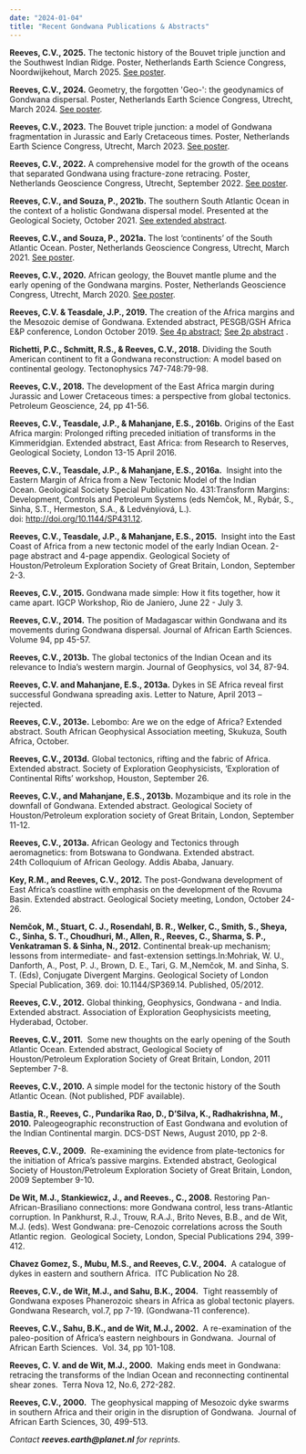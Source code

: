 ```yaml
---
date: "2024-01-04"
title: "Recent Gondwana Publications & Abstracts"
---
```


__Reeves, C.V., 2025.__ The tectonic history of the Bouvet triple junction and the Southwest Indian Ridge. Poster, Netherlands Earth Science Congress, Noordwijkehout, March 2025.  [See poster](../news/assets/NAC2025-CVR-small.pdf). 

__Reeves, C.V., 2024.__ Geometry, the forgotten 'Geo-': the geodynamics of Gondwana dispersal. Poster, Netherlands Earth Science Congress, Utrecht, March 2024.  [See poster](http://www.reeves.nl/upload/NAC2024-CVR.pdf). 

__Reeves, C.V., 2023.__  The Bouvet triple junction: a model of Gondwana fragmentation in Jurassic and Early Cretaceous times. Poster, Netherlands Earth Science Congress, Utrecht, March 2023. [See poster](http://www.reeves.nl/upload/NAC2023-CVR-2.pdf).

__Reeves, C.V., 2022.__  A comprehensive model for the growth of the oceans that separated Gondwana using fracture-zone retracing. Poster, Netherlands Geoscience Congress, Utrecht, September 2022. [See poster](http://www.reeves.nl/upload/2022-reeves-poster-NACgeo.pdf).

__Reeves, C.V., and Souza, P., 2021b.__  The southern South Atlantic Ocean in the context of a holistic Gondwana dispersal model. Presented at the Geological Society, October 2021. [See extended abstract](http://www.reeves.nl/upload/2021b-reeves&souza-london-oct.pdf).

__Reeves, C.V., and Souza, P., 2021a.__ The lost ‘continents’ of the South Atlantic Ocean.  Poster, Netherlands Geoscience Congress, Utrecht, March 2021. 
[See poster](http://www.reeves.nl/upload/2021a-reeves&souza-NACgeo.pdf).

__Reeves, C.V., 2020.__ African geology, the Bouvet mantle plume and the early opening of the Gondwana margins.  Poster, Netherlands Geoscience Congress, Utrecht, March 2020. [See poster](http://www.reeves.nl/upload/2020-reeves-NAC.pdf).

__Reeves, C.V. & Teasdale, J.P., 2019.__ The creation of the Africa margins and the Mesozoic demise of Gondwana.  Extended abstract, PESGB/GSH Africa E&P conference, London October 2019.  [See 4p abstract](http://www.reeves.nl/upload/2019a-reeves&teasdale-4pp-pesgb-october.pdf); [See 2p abstract](http://www.reeves&teasdale-2pp-pesgb-october.pdf) .

__Richetti, P.C., Schmitt, R.S., & Reeves, C.V., 2018.__ Dividing the South American continent to fit a Gondwana reconstruction: A model based on continental geology. Tectonophysics 747-748:79-98.

__Reeves, C.V., 2018.__ The development of the East Africa margin during Jurassic and Lower Cretaceous times: a perspective from global tectonics. Petroleum Geoscience, 24, pp 41-56.

__Reeves, C.V., Teasdale, J.P., & Mahanjane, E.S., 2016b.__ Origins of the East Africa margin: Prolonged rifting preceded initiation of transforms in the Kimmeridgian. Extended abstract, East Africa: from Research to Reserves, Geological Society, London 13-15 April 2016.

__Reeves, C.V., Teasdale, J.P., & Mahanjane, E.S., 2016a.__  Insight into the Eastern Margin of Africa from a New Tectonic Model of the Indian Ocean. Geological Society Special Publication No. 431:Transform Margins: Development, Controls and Petroleum Systems (eds Nemčok, M., Rybár, S., Sinha, S.T., Hermeston, S.A., & Ledvényiová, L.).  doi: http://doi.org/10.1144/SP431.12.

__Reeves, C.V., Teasdale, J.P., & Mahanjane, E.S., 2015.__  Insight into the East Coast of Africa from a new tectonic model of the early Indian Ocean. 2-page abstract and 4-page appendix. Geological Society of Houston/Petroleum Exploration Society of Great Britain, London, September 2-3.

__Reeves, C.V., 2015.__ Gondwana made simple: How it fits together, how it came apart. IGCP Workshop, Rio de Janiero, June 22 - July 3.

__Reeves, C.V., 2014.__ The position of Madagascar within Gondwana and its movements during Gondwana dispersal. Journal of African Earth Sciences. Volume 94, pp 45-57.

__Reeves, C.V., 2013b.__ The global tectonics of the Indian Ocean and its relevance to India’s western margin. Journal of Geophysics, vol 34, 87-94.

__Reeves, C.V. and Mahanjane, E.S., 2013a.__ Dykes in SE Africa reveal first successful Gondwana spreading axis. Letter to Nature, April 2013 – rejected.

__Reeves, C.V., 2013e.__ Lebombo: Are we on the edge of Africa? Extended abstract. South African Geophysical Association meeting, Skukuza, South Africa, October.

__Reeves, C.V., 2013d.__ Global tectonics, rifting and the fabric of Africa. Extended abstract. Society of Exploration Geophysicists, ‘Exploration of Continental Rifts’ workshop, Houston, September 26.

__Reeves, C.V., and Mahanjane, E.S., 2013b.__ Mozambique and its role in the downfall of Gondwana. Extended abstract. Geological Society of Houston/Petroleum exploration society of Great Britain, London, September 11-12.

__Reeves, C.V., 2013a.__ African Geology and Tectonics through aeromagnetics: from Botswana to Gondwana. Extended abstract. 24th Colloquium of African Geology. Addis Ababa, January.

__Key, R.M., and Reeves, C.V., 2012.__ The post-Gondwana development of East Africa’s coastline with emphasis on the development of the Rovuma Basin. Extended abstract. Geological Society meeting, London, October 24-26.

__Nemčok, M., Stuart, C. J., Rosendahl, B. R., Welker, C., Smith, S., Sheya, C., Sinha, S. T., Choudhuri, M., Allen, R., Reeves, C., Sharma, S. P., Venkatraman S. & Sinha, N., 2012.__ Continental break-up mechanism; lessons from intermediate- and fast-extension settings.In:Mohriak, W. U., Danforth, A., Post, P. J., Brown, D. E., Tari, G. M.,Nemčok, M. and Sinha, S. T. (Eds), Conjugate Divergent Margins. Geological Society of London Special Publication, 369. doi: 10.1144/SP369.14. Published, 05/2012.

__Reeves, C.V., 2012.__ Global thinking, Geophysics, Gondwana - and India. Extended abstract. Association of Exploration Geophysicists meeting, Hyderabad, October.

__Reeves, C.V., 2011.__  Some new thoughts on the early opening of the South Atlantic Ocean. Extended abstract, Geological Society of Houston/Petroleum Exploration Society of Great Britain, London, 2011 September 7-8.

__Reeves, C.V., 2010.__ A simple model for the tectonic history of the South Atlantic Ocean. (Not published, PDF available).

__Bastia, R., Reeves, C., Pundarika Rao, D., D’Silva, K., Radhakrishna, M., 2010.__ Paleogeographic reconstruction of East Gondwana and evolution of the Indian Continental margin. DCS-DST News, August 2010, pp 2-8.

__Reeves, C.V., 2009.__  Re-examining the evidence from plate-tectonics for the initiation of Africa’s passive margins. Extended abstract, Geological Society of Houston/Petroleum Exploration Society of Great Britain, London, 2009 September 9-10.

__De Wit, M.J., Stankiewicz, J., and Reeves., C., 2008.__ Restoring Pan-African-Brasiliano connections: more Gondwana control, less trans-Atlantic  corruption. In Pankhurst, R.J., Trouw, R.A.J., Brito Neves, B.B., and de Wit, M.J. (eds). West Gondwana: pre-Cenozoic correlations across the South Atlantic region.  Geological Society, London, Special Publications 294, 399-412.

__Chavez Gomez, S., Mubu, M.S., and Reeves, C.V., 2004.__  A catalogue of dykes in eastern and southern Africa.  ITC Publication No 28.

__Reeves, C.V., de Wit, M.J., and Sahu, B.K., 2004.__  Tight reassembly of Gondwana exposes Phanerozoic shears in Africa as global tectonic players. Gondwana Research, vol.7, pp 7-19. (Gondwana-11 conference).

__Reeves, C.V., Sahu, B.K., and de Wit, M.J., 2002.__  A re-examination of the paleo-position of Africa’s eastern neighbours in Gondwana.  Journal of African Earth Sciences.  Vol. 34, pp 101-108.

__Reeves, C. V. and de Wit, M.J., 2000.__  Making ends meet in Gondwana: retracing the transforms of the Indian Ocean and reconnecting continental shear zones.  Terra Nova 12, No.6, 272-282.

__Reeves, C.V., 2000.__  The geophysical mapping of Mesozoic dyke swarms in southern Africa and their origin in the disruption of Gondwana.  Journal of African Earth Sciences, 30, 499-513.

_Contact __reeves.earth@planet.nl__ for reprints._
